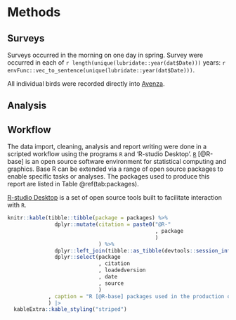 # Methods

## Surveys

Surveys occurred in the morning on one day in spring. Survey were occurred in each of `r length(unique(lubridate::year(dat$Date)))` years: `r envFunc::vec_to_sentence(unique(lubridate::year(dat$Date)))`.

All individual birds were recorded directly into [Avenza](https://store.avenza.com/pages/app-features).

## Analysis



## Workflow

The data import, cleaning, analysis and report writing were done in a scripted workflow using the programs `R` and 'R-studio Desktop'. [`R`](https://www.r-project.org/) [@R-base] is an open source software environment for statistical computing and graphics. Base R can be extended via a range of open source packages to enable specific tasks or analyses. The packages used to produce this report are listed in Table \@ref(tab:packages).

[R-studio Desktop](https://posit.co/download/rstudio-desktop/) is a set of open source tools built to facilitate interaction with `R`.

```r

knitr::kable(tibble::tibble(package = packages) %>%
               dplyr::mutate(citation = paste0("@R-"
                                               , package
                                               )
                             ) %>%
               dplyr::left_join(tibble::as_tibble(devtools::session_info(include_base = TRUE)$packages)) %>%
               dplyr::select(package
                             , citation
                             , loadedversion
                             , date
                             , source
                             )
             , caption = "R [@R-base] packages used in the production of this report"
             ) |>
  kableExtra::kable_styling("striped")

```
